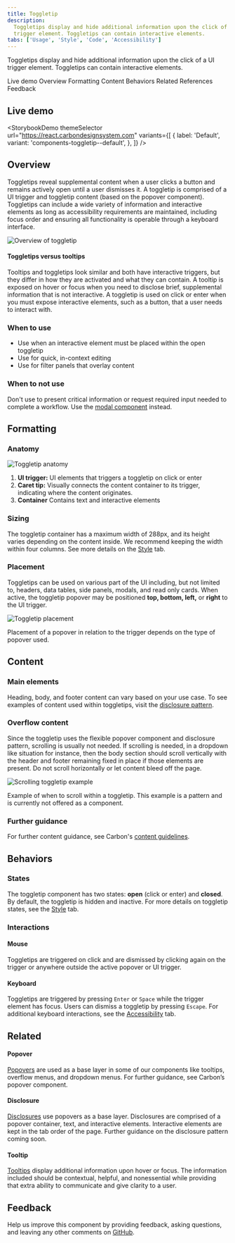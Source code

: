 ```yaml
---
title: Toggletip
description:
  Toggletips display and hide additional information upon the click of a UI
  trigger element. Toggletips can contain interactive elements.
tabs: ['Usage', 'Style', 'Code', 'Accessibility']
---
```



<PageDescription>

Toggletips display and hide additional information upon the click of a UI
trigger element. Toggletips can contain interactive elements.

</PageDescription>

<AnchorLinks>

<AnchorLink>Live demo</AnchorLink>
<AnchorLink>Overview</AnchorLink>
<AnchorLink>Formatting</AnchorLink>
<AnchorLink>Content</AnchorLink>
<AnchorLink>Behaviors</AnchorLink>
<AnchorLink>Related</AnchorLink>
<AnchorLink>References</AnchorLink>
<AnchorLink>Feedback</AnchorLink>

</AnchorLinks>

## Live demo

<StorybookDemo
  themeSelector
  url="https://react.carbondesignsystem.com"
  variants={[
    {
      label: 'Default',
      variant: 'components-toggletip--default',
    },
  ]}
/>

<A11yStatus layout="cards" components="Toggletip" />

## Overview

Toggletips reveal supplemental content when a user clicks a button and remains
actively open until a user dismisses it. A toggletip is comprised of a UI
trigger and toggletip content (based on the popover component). Toggletips can
include a wide variety of information and interactive elements as long as
accessibility requirements are maintained, including focus order and ensuring
all functionality is operable through a keyboard interface.

<Row>
<Column colLg={8}>

![Overview of toggletip](images/toggle-tip-usage-1.png)

</Column>
</Row>

#### Toggletips versus tooltips

Tooltips and toggletips look similar and both have interactive triggers, but
they differ in how they are activated and what they can contain. A tooltip is
exposed on hover or focus when you need to disclose brief, supplemental
information that is not interactive. A toggletip is used on click or enter when
you must expose interactive elements, such as a button, that a user needs to
interact with.

### When to use

- Use when an interactive element must be placed within the open toggletip
- Use for quick, in-context editing
- Use for filter panels that overlay content

### When to not use

Don't use to present critical information or request required input needed to
complete a workflow. Use the [modal component](/components/modal/usage/)
instead.

## Formatting

### Anatomy

<Row>
<Column colLg={8}>

![Toggletip anatomy](images/toggle-tip-usage-anatomy.png)

</Column>
</Row>

1. **UI trigger:** UI elements that triggers a toggletip on click or enter
2. **Caret tip:**  Visually connects the content container to its trigger, indicating where the content originates.
3. **Container** Contains text and interactive elements

### Sizing

The toggletip container has a maximum width of 288px, and its height varies
depending on the content inside. We recommend keeping the width within four
columns. See more details on the [Style](/components/toggletip/style/#structure) tab.

### Placement

Toggletips can be used on various part of the UI including, but not limited to,
headers, data tables, side panels, modals, and read only cards. When active, the
toggletip popover may be positioned **top, bottom, left,** or **right** to the
UI trigger.

<Row>
<Column colLg={8}>

![Toggletip placement](images/toggle-tip-usage-6.png)

</Column>
</Row>

Placement of a popover in relation to the trigger depends on the type of popover
used.

## Content

### Main elements

Heading, body, and footer content can vary based on your use case. To see
examples of content used within toggletips, visit the
[disclosure pattern](/patterns/disclosures-pattern/).

### Overflow content

Since the toggletip uses the flexible popover component and disclosure pattern,
scrolling is usually not needed. If scrolling is needed, in a dropdown like
situation for instance, then the body section should scroll vertically with the
header and footer remaining fixed in place if those elements are present. Do not
scroll horizontally or let content bleed off the page.

<Row>
<Column colLg={8}>

![Scrolling toggletip example](images/toggle-tip-usage-8.png)

</Column>
</Row>

<Caption>
  Example of when to scroll within a toggletip. This example is a pattern and is
  currently not offered as a component.
</Caption>

### Further guidance

For further content guidance, see Carbon's
[content guidelines](/guidelines/content/general).

## Behaviors

### States

The toggletip component has two states: **open** (click or enter) and **closed**. By
default, the toggletip is hidden and inactive. For more details on toggletip states, see the
[Style](/components/toggletip/style/#color) tab.

### Interactions

#### Mouse

Toggletips are triggered on click and are dismissed by clicking again on the
trigger or anywhere outside the active popover or UI trigger.

#### Keyboard

Toggletips are triggered by pressing `Enter` or `Space` while the trigger
element has focus. Users can dismiss a toggletip by pressing `Escape`. For
additional keyboard interactions, see the [Accessibility](https://carbondesignsystem.com/components/toggletip/accessibility/) tab.

## Related

#### Popover

[Popovers](/components/popover/usage/) are used as a base layer in some of our
components like tooltips, overflow menus, and dropdown menus. For further
guidance, see Carbon’s popover component.

#### Disclosure

[Disclosures](/patterns/disclosures-pattern/) use popovers as a base layer.
Disclosures are comprised of a popover container, text, and interactive
elements. Interactive elements are kept in the tab order of the page. Further
guidance on the disclosure pattern coming soon.

#### Tooltip

[Tooltips](/components/tooltip/usage/) display additional information upon hover
or focus. The information included should be contextual, helpful, and
nonessential while providing that extra ability to communicate and give clarity
to a user.

## Feedback

Help us improve this component by providing feedback, asking questions, and
leaving any other comments on
[GitHub](https://github.com/carbon-design-system/carbon-website/issues/new?assignees=&labels=feedback&template=feedback.md).
